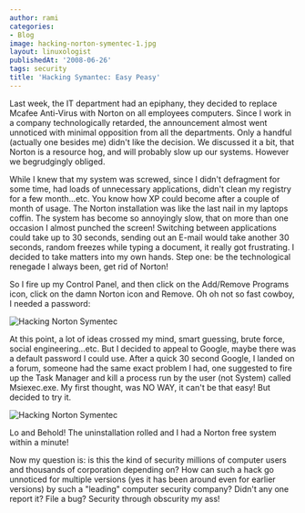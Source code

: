 ```yaml
---
author: rami
categories:
- Blog
image: hacking-norton-symentec-1.jpg
layout: linuxologist
publishedAt: '2008-06-26'
tags: security
title: 'Hacking Symantec: Easy Peasy'
---
```


Last week, the IT department had an epiphany, they decided to replace Mcafee Anti-Virus with Norton on all employees computers. Since I work in a company technologically retarded, the announcement almost went unnoticed with minimal opposition from all the departments. Only a handful (actually one besides me) didn't like the decision. We discussed it a bit, that Norton is a resource hog, and will probably slow up our systems. However we begrudgingly obliged.

While I knew that my system was screwed, since I didn't defragment for some time, had loads of unnecessary applications, didn't clean my registry for a few month...etc. You know how XP could become after a couple of month of usage. The Norton installation was like the last nail in my laptops coffin. The system has become so annoyingly slow, that on more than one occasion I almost punched the screen! Switching between applications could take up to 30 seconds, sending out an E-mail would take another 30 seconds, random freezes while typing a document, it really got frustrating. I decided to take matters into my own hands. Step one: be the technological renegade I always been, get rid of Norton!

So I fire up my Control Panel, and then click on the Add/Remove Programs icon, click on the damn Norton icon and Remove. Oh oh not so fast cowboy, I needed a password:

![Hacking Norton Symentec](/assets/images/content/blog/hacking-norton-symentec-1.jpg)

At this point, a lot of ideas crossed my mind, smart guessing, brute force, social engineering...etc. But I decided to appeal to Google, maybe there was a default password I could use. After a quick 30 second Google, I landed on a forum, someone had the same exact problem I had, one suggested to fire up the Task Manager and kill a process run by the user (not System) called Msiexec.exe. My first thought, was NO WAY, it can't be that easy! But decided to try it.

![Hacking Norton Symentec](/assets/images/content/blog/hacking-norton-symentec-2.jpg)

Lo and Behold! The uninstallation rolled and I had a Norton free system within a minute!

Now my question is: is this the kind of security millions of computer users and thousands of corporation depending on? How can such a hack go unnoticed for multiple versions (yes it has been around even for earlier versions) by such a "leading" computer security company? Didn't any one report it? File a bug? Security through obscurity my ass!